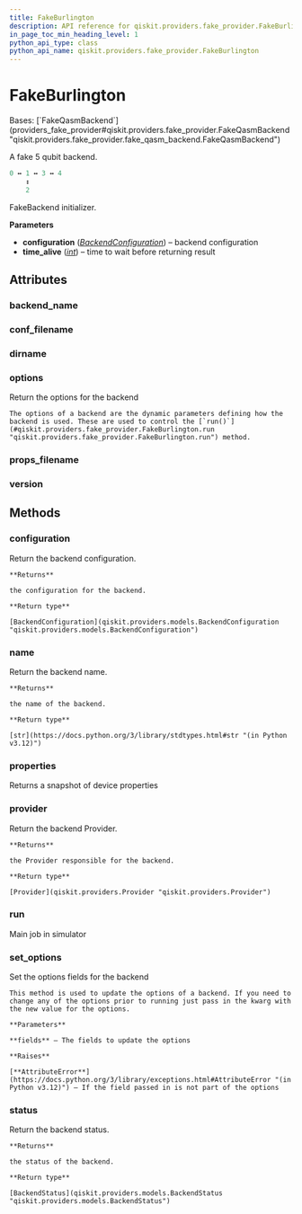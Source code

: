 ```yaml
---
title: FakeBurlington
description: API reference for qiskit.providers.fake_provider.FakeBurlington
in_page_toc_min_heading_level: 1
python_api_type: class
python_api_name: qiskit.providers.fake_provider.FakeBurlington
---
```


# FakeBurlington

<Class id="qiskit.providers.fake_provider.FakeBurlington" isDedicatedPage={true} github="https://github.com/qiskit/qiskit/tree/stable/0.45/qiskit/providers/fake_provider/backends/burlington/fake_burlington.py" signature="qiskit.providers.fake_provider.FakeBurlington">
  Bases: [`FakeQasmBackend`](providers_fake_provider#qiskit.providers.fake_provider.FakeQasmBackend "qiskit.providers.fake_provider.fake_qasm_backend.FakeQasmBackend")

  A fake 5 qubit backend.

  ```python
  0 ↔ 1 ↔ 3 ↔ 4
      ↕
      2
  ```

  FakeBackend initializer.

  **Parameters**

  *   **configuration** ([*BackendConfiguration*](qiskit.providers.models.BackendConfiguration "qiskit.providers.models.BackendConfiguration")) – backend configuration
  *   **time\_alive** ([*int*](https://docs.python.org/3/library/functions.html#int "(in Python v3.12)")) – time to wait before returning result

  ## Attributes

  ### backend\_name

  <Attribute id="qiskit.providers.fake_provider.FakeBurlington.backend_name" name="backend_name" attributeValue="'fake_burlington'" />

  ### conf\_filename

  <Attribute id="qiskit.providers.fake_provider.FakeBurlington.conf_filename" name="conf_filename" attributeValue="'conf_burlington.json'" />

  ### dirname

  <Attribute id="qiskit.providers.fake_provider.FakeBurlington.dirname" name="dirname" attributeValue="'/home/runner/work/qiskit/qiskit/qiskit/providers/fake_provider/backends/burlington'" />

  ### options

  <Attribute id="qiskit.providers.fake_provider.FakeBurlington.options" name="options">
    Return the options for the backend

    The options of a backend are the dynamic parameters defining how the backend is used. These are used to control the [`run()`](#qiskit.providers.fake_provider.FakeBurlington.run "qiskit.providers.fake_provider.FakeBurlington.run") method.
  </Attribute>

  ### props\_filename

  <Attribute id="qiskit.providers.fake_provider.FakeBurlington.props_filename" name="props_filename" attributeValue="'props_burlington.json'" />

  ### version

  <Attribute id="qiskit.providers.fake_provider.FakeBurlington.version" name="version" attributeValue="1" />

  ## Methods

  ### configuration

  <Function id="qiskit.providers.fake_provider.FakeBurlington.configuration" name="configuration" signature="configuration()">
    Return the backend configuration.

    **Returns**

    the configuration for the backend.

    **Return type**

    [BackendConfiguration](qiskit.providers.models.BackendConfiguration "qiskit.providers.models.BackendConfiguration")
  </Function>

  ### name

  <Function id="qiskit.providers.fake_provider.FakeBurlington.name" name="name" signature="name()">
    Return the backend name.

    **Returns**

    the name of the backend.

    **Return type**

    [str](https://docs.python.org/3/library/stdtypes.html#str "(in Python v3.12)")
  </Function>

  ### properties

  <Function id="qiskit.providers.fake_provider.FakeBurlington.properties" name="properties" signature="properties()">
    Returns a snapshot of device properties
  </Function>

  ### provider

  <Function id="qiskit.providers.fake_provider.FakeBurlington.provider" name="provider" signature="provider()">
    Return the backend Provider.

    **Returns**

    the Provider responsible for the backend.

    **Return type**

    [Provider](qiskit.providers.Provider "qiskit.providers.Provider")
  </Function>

  ### run

  <Function id="qiskit.providers.fake_provider.FakeBurlington.run" name="run" signature="run(run_input, **kwargs)">
    Main job in simulator
  </Function>

  ### set\_options

  <Function id="qiskit.providers.fake_provider.FakeBurlington.set_options" name="set_options" signature="set_options(**fields)">
    Set the options fields for the backend

    This method is used to update the options of a backend. If you need to change any of the options prior to running just pass in the kwarg with the new value for the options.

    **Parameters**

    **fields** – The fields to update the options

    **Raises**

    [**AttributeError**](https://docs.python.org/3/library/exceptions.html#AttributeError "(in Python v3.12)") – If the field passed in is not part of the options
  </Function>

  ### status

  <Function id="qiskit.providers.fake_provider.FakeBurlington.status" name="status" signature="status()">
    Return the backend status.

    **Returns**

    the status of the backend.

    **Return type**

    [BackendStatus](qiskit.providers.models.BackendStatus "qiskit.providers.models.BackendStatus")
  </Function>
</Class>

